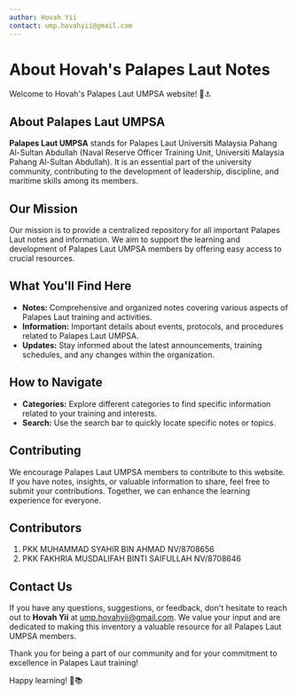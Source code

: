 ```yaml
---
author: Hovah Yii
contact: ump.hovahyii@gmail.com
---
```


# About Hovah's Palapes Laut Notes

Welcome to Hovah's Palapes Laut UMPSA website! 🌊⚓️

## About Palapes Laut UMPSA

**Palapes Laut UMPSA** stands for Palapes Laut Universiti Malaysia Pahang Al-Sultan Abdullah (Naval Reserve Officer Training Unit, Universiti Malaysia Pahang Al-Sultan Abdullah). It is an essential part of the university community, contributing to the development of leadership, discipline, and maritime skills among its members.

## Our Mission

Our mission is to provide a centralized repository for all important Palapes Laut notes and information. We aim to support the learning and development of Palapes Laut UMPSA members by offering easy access to crucial resources.

## What You'll Find Here

- **Notes:** Comprehensive and organized notes covering various aspects of Palapes Laut training and activities.
- **Information:** Important details about events, protocols, and procedures related to Palapes Laut UMPSA.
- **Updates:** Stay informed about the latest announcements, training schedules, and any changes within the organization.

## How to Navigate

- **Categories:** Explore different categories to find specific information related to your training and interests.
- **Search:** Use the search bar to quickly locate specific notes or topics.

## Contributing

We encourage Palapes Laut UMPSA members to contribute to this website. If you have notes, insights, or valuable information to share, feel free to submit your contributions. Together, we can enhance the learning experience for everyone.

## Contributors

1. PKK MUHAMMAD SYAHIR BIN AHMAD NV/8708656
2. PKK FAKHRIA MUSDALIFAH BINTI SAIFULLAH NV/8708646

## Contact Us

If you have any questions, suggestions, or feedback, don't hesitate to reach out to **Hovah Yii** at ump.hovahyii@gmail.com. We value your input and are dedicated to making this inventory a valuable resource for all Palapes Laut UMPSA members.

Thank you for being a part of our community and for your commitment to excellence in Palapes Laut training!


Happy learning! 🚢📚
